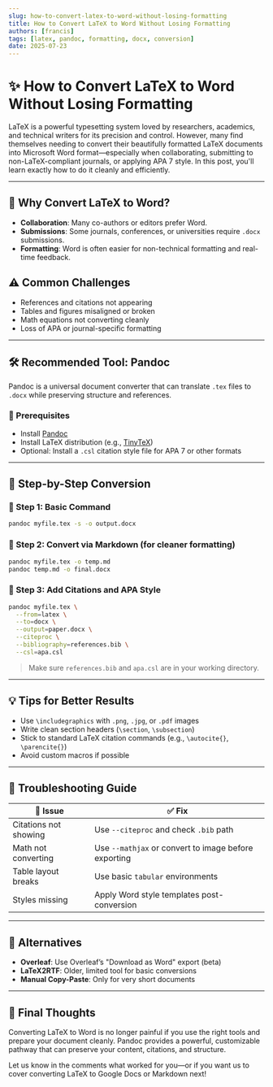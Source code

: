 ```yaml
---
slug: how-to-convert-latex-to-word-without-losing-formatting
title: How to Convert LaTeX to Word Without Losing Formatting
authors: [francis]
tags: [latex, pandoc, formatting, docx, conversion]
date: 2025-07-23
---
```


# ✨ How to Convert LaTeX to Word Without Losing Formatting

LaTeX is a powerful typesetting system loved by researchers, academics, and technical writers for its precision and control. However, many find themselves needing to convert their beautifully formatted LaTeX documents into Microsoft Word format—especially when collaborating, submitting to non-LaTeX-compliant journals, or applying APA 7 style. In this post, you'll learn exactly how to do it cleanly and efficiently.

---

## 📌 Why Convert LaTeX to Word?

- **Collaboration**: Many co-authors or editors prefer Word.
- **Submissions**: Some journals, conferences, or universities require `.docx` submissions.
- **Formatting**: Word is often easier for non-technical formatting and real-time feedback.

## ⚠️ Common Challenges

- References and citations not appearing
- Tables and figures misaligned or broken
- Math equations not converting cleanly
- Loss of APA or journal-specific formatting

---

## 🛠️ Recommended Tool: Pandoc

Pandoc is a universal document converter that can translate `.tex` files to `.docx` while preserving structure and references.

### 🔧 Prerequisites

- Install [Pandoc](https://pandoc.org/installing.html)
- Install LaTeX distribution (e.g., [TinyTeX](https://yihui.org/tinytex/))
- Optional: Install a `.csl` citation style file for APA 7 or other formats

---

## 🧭 Step-by-Step Conversion

### 🔹 Step 1: Basic Command

```bash
pandoc myfile.tex -s -o output.docx
```

### 🔹 Step 2: Convert via Markdown (for cleaner formatting)

```bash
pandoc myfile.tex -o temp.md
pandoc temp.md -o final.docx
```

### 🔹 Step 3: Add Citations and APA Style

```bash
pandoc myfile.tex \
  --from=latex \
  --to=docx \
  --output=paper.docx \
  --citeproc \
  --bibliography=references.bib \
  --csl=apa.csl
```

> Make sure `references.bib` and `apa.csl` are in your working directory.

---

## 💡 Tips for Better Results

- Use `\includegraphics` with `.png`, `.jpg`, or `.pdf` images
- Write clean section headers (`\section`, `\subsection`)
- Stick to standard LaTeX citation commands (e.g., `\autocite{}`, `\parencite{}`)
- Avoid custom macros if possible

---

## 🧯 Troubleshooting Guide

| 🚨 Issue              | ✅ Fix                                               |
| --------------------- | ---------------------------------------------------- |
| Citations not showing | Use `--citeproc` and check `.bib` path               |
| Math not converting   | Use `--mathjax` or convert to image before exporting |
| Table layout breaks   | Use basic `tabular` environments                     |
| Styles missing        | Apply Word style templates post-conversion           |

---

## 🔄 Alternatives

- **Overleaf**: Use Overleaf’s "Download as Word" export (beta)
- **LaTeX2RTF**: Older, limited tool for basic conversions
- **Manual Copy-Paste**: Only for very short documents

---

## 🎯 Final Thoughts

Converting LaTeX to Word is no longer painful if you use the right tools and prepare your document cleanly. Pandoc provides a powerful, customizable pathway that can preserve your content, citations, and structure.

Let us know in the comments what worked for you—or if you want us to cover converting LaTeX to Google Docs or Markdown next!
